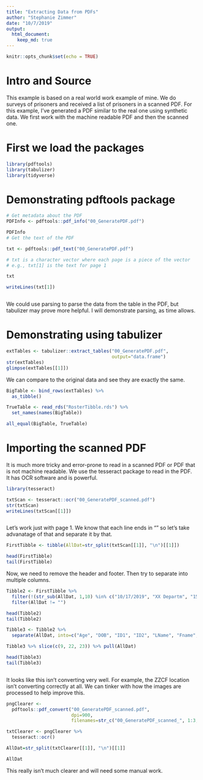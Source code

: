 ```yaml
---
title: "Extracting Data from PDFs"
author: "Stephanie Zimmer"
date: "10/7/2019"
output: 
  html_document:
    keep_md: true
---
```


```r
knitr::opts_chunk$set(echo = TRUE)
```

# Intro and Source

This example is based on a real world work example of mine. We do surveys of prisoners and received a list of prisoners in a scanned PDF. For this example, I've generated a PDF similar to the real one using synthetic data. We first work with the machine readable PDF and then the scanned one.

# First we load the packages

```r
library(pdftools)
library(tabulizer)
library(tidyverse)

```

# Demonstrating pdftools package

```r
# Get metadata about the PDF
PDFInfo <- pdftools::pdf_info("00_GeneratePDF.pdf")

PDFInfo
# Get the text of the PDF

txt <- pdftools::pdf_text("00_GeneratePDF.pdf")

# txt is a character vector where each page is a piece of the vector
# e.g., txt[1] is the text for page 1

txt

writeLines(txt[1])



```

We could use parsing to parse the data from the table in the PDF, but tabulizer may prove more helpful. I will demonstrate parsing, as time allows.

# Demonstrating using tabulizer

```r

extTables <- tabulizer::extract_tables("00_GeneratePDF.pdf",
                                       output="data.frame")
str(extTables)
glimpse(extTables[[1]])


```

We can compare to the original data and see they are exactly the same.

```r
BigTable <- bind_rows(extTables) %>%
  as_tibble()

TrueTable <- read_rds("RosterTibble.rds") %>%
  set_names(names(BigTable))

all_equal(BigTable, TrueTable)

```


# Importing the scanned PDF

It is much more tricky and error-prone to read in a scanned PDF or PDF that is not machine readable. We use the tesseract package to read in the PDF. It has OCR software and is powerful.

```r
library(tesseract)

txtScan <- tesseract::ocr("00_GeneratePDF_scanned.pdf")
str(txtScan)
writeLines(txtScan[[1]])



```

Let's work just with page 1. We know that each line ends in "\n" so let's take advanatage of that and separate it by that.

```r

FirstTibble <- tibble(AllDat=str_split(txtScan[[1]], "\n")[[1]])

head(FirstTibble)
tail(FirstTibble)


```

Now, we need to remove the header and footer. Then try to separate into multiple columns.

```r
Tibble2 <- FirstTibble %>%
  filter(!(str_sub(AllDat, 1,10) %in% c("10/17/2019", "XX Departm", "150 People", "Age Date o"))) %>%
  filter(AllDat != "")

head(Tibble2)
tail(Tibble2)

Tibble3 <- Tibble2 %>%
  separate(AllDat, into=c("Age", "DOB", "ID1", "ID2", "LName", "Fname", "Place", "Cell"), sep=" ", remove=FALSE, convert=TRUE)

Tibble3 %>% slice(c(9, 22, 23)) %>% pull(AllDat)

head(Tibble3)
tail(Tibble3)



```

It looks like this isn't converting very well. For example, the ZZCF location isn't converting correctly at all. We can tinker with how the images are processed to help improve this.

```r

pngClearer <- 
  pdftools::pdf_convert("00_GeneratePDF_scanned.pdf",
                        dpi=900,
                        filenames=str_c("00_GeneratePDF_scanned_", 1:3, "_alt.png"))

txtClearer <- pngClearer %>%
  tesseract::ocr()

```

```r

AllDat=str_split(txtClearer[[1]], "\n")[[1]]

AllDat

```

This really isn't much clearer and will need some manual work.
